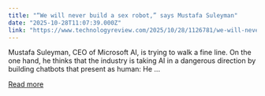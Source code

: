 ```yaml
---
title: "“We will never build a sex robot,” says Mustafa Suleyman"
date: "2025-10-28T11:07:39.000Z"
link: "https://www.technologyreview.com/2025/10/28/1126781/we-will-never-build-a-sex-robot-says-mustafa-suleyman/"
---
```


Mustafa Suleyman, CEO of Microsoft AI, is trying to walk a fine line. On the one hand, he thinks that the industry is taking AI in a dangerous direction by building chatbots that present as human: He ...

[Read more](https://www.technologyreview.com/2025/10/28/1126781/we-will-never-build-a-sex-robot-says-mustafa-suleyman/)
